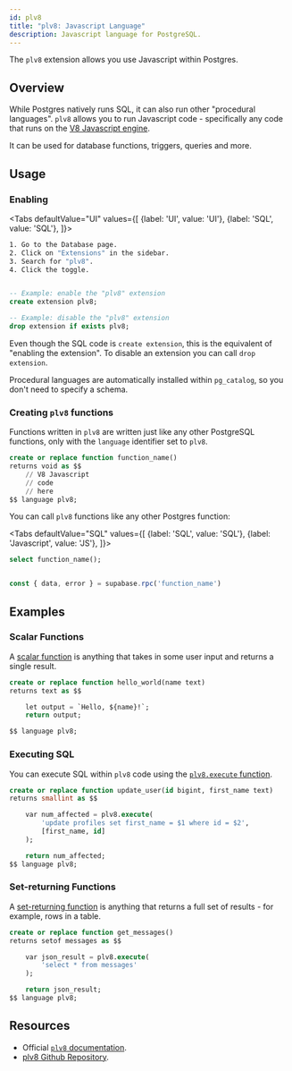 ```yaml
---
id: plv8
title: "plv8: Javascript Language"
description: Javascript language for PostgreSQL.
---
```



The `plv8` extension allows you use Javascript within Postgres. 

## Overview

While Postgres natively runs SQL, it can also run other "procedural languages". 
`plv8` allows you to run Javascript code - specifically any code that runs on the [V8 Javascript engine](https://v8.dev).

It can be used for database functions, triggers, queries and more.

## Usage


### Enabling


<Tabs
defaultValue="UI"
values={[
  {label: 'UI', value: 'UI'},
  {label: 'SQL', value: 'SQL'},
]}>
<TabItem value="UI">

```sh
1. Go to the Database page.
2. Click on "Extensions" in the sidebar.
3. Search for "plv8".
4. Click the toggle.
```

</TabItem>
<TabItem value="SQL">

```sql 

-- Example: enable the "plv8" extension 
create extension plv8;

-- Example: disable the "plv8" extension 
drop extension if exists plv8;

```

Even though the SQL code is `create extension`, this is the equivalent of "enabling the extension". 
To disable an extension you can call `drop extension`.

Procedural languages are automatically installed within `pg_catalog`, so you don't need to specify a schema.

</TabItem>
</Tabs>

### Creating `plv8` functions

Functions written in `plv8` are written just like any other PostgreSQL functions, only
with the `language` identifier set to `plv8`.

```sql
create or replace function function_name() 
returns void as $$
    // V8 Javascript
    // code
    // here
$$ language plv8;
```

You can call `plv8` functions like any other Postgres function: 



<Tabs
defaultValue="SQL"
values={[
  {label: 'SQL', value: 'SQL'},
  {label: 'Javascript', value: 'JS'},
]}>
<TabItem value="SQL">


```sql
select function_name();
```

</TabItem>
<TabItem value="JS">

```js 

const { data, error } = supabase.rpc('function_name')

```

</TabItem>
</Tabs>

## Examples

### Scalar Functions

A [scalar function](https://plv8.github.io/#scalar-function-calls) is anything that takes in some user input and returns a single result.

```sql
create or replace function hello_world(name text) 
returns text as $$

    let output = `Hello, ${name}!`;
    return output;

$$ language plv8;
```

### Executing SQL 

You can execute SQL within `plv8` code using the [`plv8.execute` function](https://plv8.github.io/#plv8-execute).

```sql
create or replace function update_user(id bigint, first_name text) 
returns smallint as $$

    var num_affected = plv8.execute(
        'update profiles set first_name = $1 where id = $2', 
        [first_name, id]
    );

    return num_affected;
$$ language plv8;
```

### Set-returning Functions

A [set-returning function](https://plv8.github.io/#set-returning-function-calls) is anything that returns a full set of results - for example, rows in a table.

```sql
create or replace function get_messages() 
returns setof messages as $$

    var json_result = plv8.execute(
        'select * from messages'
    );

    return json_result;
$$ language plv8;
```


## Resources 

- Official [`plv8` documentation](https://plv8.github.io/).
- [plv8 Github Repository](https://github.com/plv8/plv8).
